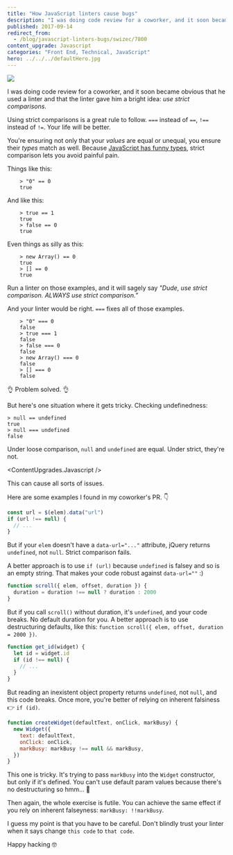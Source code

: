 ```yaml
---
title: "How JavaScript linters cause bugs"
description: "I was doing code review for a coworker, and it soon became obvious that he used a linter and that the linter gave him a bright idea: _use strict comparisons_."
published: 2017-09-14
redirect_from:
  - /blog/javascript-linters-bugs/swizec/7800
content_upgrade: Javascript
categories: "Front End, Technical, JavaScript"
hero: ../../../defaultHero.jpg
---
```



![](https://swizec.com/wp-content/uploads/2017/09/DJoDVIiVYAAOcPs.jpg-large.jpeg)

I was doing code review for a coworker, and it soon became obvious that he used a linter and that the linter gave him a bright idea: _use strict comparisons_.

Using strict comparisons is a great rule to follow. `===` instead of `==`, `!==` instead of `!=`. Your life will be better.

You're ensuring not only that your _values_ are equal or unequal, you ensure their _types_ match as well. Because [JavaScript has funny types](https://www.destroyallsoftware.com/talks/wat), strict comparison lets you avoid painful pain.

Things like this:

```
    > "0" == 0
    true
```

And like this:

```
    > true == 1
    true
    > false == 0
    true
```

Even things as silly as this:

```
    > new Array() == 0
    true
    > [] == 0
    true
```

Run a linter on those examples, and it will sagely say _"Dude, use strict comparison. ALWAYS use strict comparison.”_

And your linter would be right. `===` fixes all of those examples.

```
    > "0" === 0
    false
    > true === 1
    false
    > false === 0
    false
    > new Array() === 0
    false
    > [] === 0
    false
```

👌 Problem solved. 👌

But here's one situation where it gets tricky. Checking undefinedness:

    > null == undefined
    true
    > null === undefined
    false

Under loose comparison, `null` and `undefined` are equal. Under strict, they're not.

<ContentUpgrades.Javascript />

This can cause all sorts of issues.

Here are some examples I found in my coworker's PR. 👇

```javascript
const url = $(elem).data("url")
if (url !== null) {
  // ...
}
```

But if your `elem` doesn't have a `data-url="..."` attribute, jQuery returns `undefined`, not `null`. Strict comparison fails.

A better approach is to use `if (url)` because `undefined` is falsey and so is an empty string. That makes your code robust against `data-url=""` :)

```javascript
function scroll({ elem, offset, duration }) {
  duration = duration !== null ? duration : 2000
}
```

But if you call `scroll()` without duration, it's `undefined`, and your code breaks. No default duration for you. A better approach is to use destructuring defaults, like this: `function scroll({ elem, offset, duration = 2000 })`.

```javascript
function get_id(widget) {
  let id = widget.id
  if (id !== null) {
    // ...
  }
}
```

But reading an inexistent object property returns `undefined`, not `null`, and this code breaks. Once more, you're better of relying on inherent falsiness 👉 `if (id)`.

```javascript
function createWidget(defaultText, onClick, markBusy) {
  new Widget({
    text: defaultText,
    onClick: onClick,
    markBusy: markBusy !== null && markBusy,
  })
}
```

This one is tricky. It's trying to pass `markBusy` into the `Widget` constructor, but only if it's defined. You can't use default param values because there's no destructuring so hmm… 🤔

Then again, the whole exercise is futile. You can achieve the same effect if you rely on inherent falseyness: `markBusy: !!markBusy`.

I guess my point is that you have to be careful. Don't blindly trust your linter when it says change `this code` to `that code`.

Happy hacking 🤓
